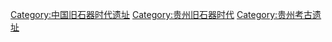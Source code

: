 [[Category:中国旧石器时代遗址|Category:中国旧石器时代遗址]]
[[Category:贵州旧石器时代|Category:贵州旧石器时代]]
[[Category:贵州考古遗址|Category:贵州考古遗址]]